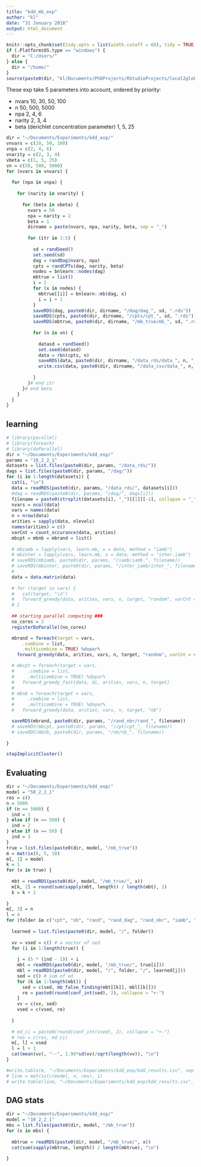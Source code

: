 ```yaml
---
title: "kdd_mb_exp"
author: "kl"
date: "31 January 2018"
output: html_document
---
```


```r
knitr::opts_chunk$set(tidy.opts = list(width.cutoff = 60), tidy = TRUE, echo = F, eval = T)
if (.Platform$OS.type == "windows") {
  dir = "C:/Users/"
} else {
  dir = "/home/"
}
source(paste0(dir, "kl/Documents/PhDProjects/RStudioProjects/local2global/scripts/load_libraries.R"))

```

These exp take 5 parameters into account, ordered by priority: 

* nvars 10, 30, 50, 100
* n 50, 500, 5000
* npa 2, 4, 6
* narity 2, 3, 4
* beta (derichlet concentration parameter) 1, 5, 25

```r
dir = "~/Documents/Experiments/kdd_exp/"
vnvars = c(10, 50, 100)
vnpa = c(2, 4, 6)
vnarity = c(2, 3, 4)
vbeta = c(1, 5, 25)
vn = c(50, 500, 5000)
for (nvars in vnvars) {
  
  for (npa in vnpa) {
          
    for (narity in vnarity) {
      
      for (beta in vbeta) {
        nvars = 50
        npa = narity = 2 
        beta = 1
        dirname = paste(nvars, npa, narity, beta, sep = "_")
        
        for (itr in 1:5) {
  
          sd = randSeed()
          set.seed(sd)
          dag = randDag(nvars, npa)
          cpts = randCPTs(dag, narity, beta)
          nodes = bnlearn::nodes(dag)
          mbtrue = list()
          i = 1
          for (x in nodes) {
            mbtrue[[i]] = bnlearn::mb(dag, x)
            i = i + 1
          }
          saveRDS(dag, paste0(dir, dirname, "/dag/dag_", sd, ".rds"))
          saveRDS(cpts, paste0(dir, dirname, "/cpts/cpt_", sd, ".rds"))
          saveRDS(mbtrue, paste0(dir, dirname, "/mb_true/mb_", sd, ".rds"))
          
          for (n in vn) {
            
            datasd = randSeed()
            set.seed(datasd)
            data = rbn(cpts, n)  
            saveRDS(data, paste0(dir, dirname, "/data_rds/data_", n, "_", sd, "_", datasd, ".rds"))
            write.csv(data, paste0(dir, dirname, "/data_csv/data_", n, "_", sd, "_", datasd, ".csv"), row.names = F)
            
          }
        }# end itr
      }# end beta
    }
  }
}

```


## learning
```r
# library(parallel)
# library(foreach)
# library(doParallel)
dir = "~/Documents/Experiments/kdd_exp/"
params = "10_2_2_1"
datasets = list.files(paste0(dir, params, "/data_rds/"))
dags = list.files(paste0(dir, params, "/dag/"))
for (i in 1:length(datasets)) {
  cat(i, "\n")
  data = readRDS(paste0(dir, params, "/data_rds/", datasets[i]))
  #dag = readRDS(paste0(dir, params, "/dag/", dags[i]))
  filename = paste0(strsplit(datasets[i], "_")[[1]][-1], collapse = "_")
  nvars = ncol(data)
  vars = names(data)
  n = nrow(data)
  arities = sapply(data, nlevels)
  names(arities) = c()
  varCnt = count_occurance(data, arities)
  mbcpt = mbnb = mbrand = list()
  
  # mbiamb = lapply(vars, learn.mb, x = data, method = "iamb")
  # mbinter = lapply(vars, learn.mb, x = data, method = "inter.iamb")
  # saveRDS(mbiamb, paste0(dir, params, "/iamb/iamb_", filename))
  # saveRDS(mbinter, paste0(dir, params, "/inter_iamb/inter_", filename))
  # 
  data = data.matrix(data)
  
  # for (target in vars) {
  #   cat(target, "\n")
  #   forward_greedy(data, arities, vars, n, target, "random", varCnt = varCnt, prior = "uniform")
  # }
  
  ## starting parallel computing ###
  no_cores = 3
  registerDoParallel(no_cores)

  mbrand = foreach(target = vars,
      .combine = list,
      .multicombine = TRUE) %dopar%
    forward_greedy(data, arities, vars, n, target, "random", varCnt = varCnt, prior = "uniform")

  # mbcpt = foreach(target = vars,
  #     .combine = list,
  #     .multicombine = TRUE) %dopar%
  #   forward_greedy_fast(data, di, arities, vars, n, target)
  # 
  # mbnb = foreach(target = vars,
  #     .combine = list,
  #     .multicombine = TRUE) %dopar%
  #   forward_greedy(data, arities, vars, n, target, "nb")

  saveRDS(mbrand, paste0(dir, params, "/rand_nbr/rand_", filename))
  # saveRDS(mbcpt, paste0(dir, params, "/cpt/cpt_", filename))
  # saveRDS(mbnb, paste0(dir, params, "/nb/nb_", filename))
  
}

stopImplicitCluster()
```




## Evaluating
```r
dir = "~/Documents/Experiments/kdd_exp/"
model = "50_2_2_1"
res = c()
n = 5000
if (n == 5000) {
  ind = 1
} else if (n == 500) {
  ind = 2
} else if (n == 50) {
  ind = 3
}
true = list.files(paste0(dir, model, "/mb_true"))
m = matrix(0, 5, 10)
m[, 1] = model
k = 1
for (x in true) {
  
  mbt = readRDS(paste0(dir, model, "/mb_true/", x))
  m[k, 2] = round(sum(sapply(mbt, length)) / length(mbt), 2)
  k = k + 1
  
}
m[, 3] = n 
l = 4
for (folder in c("cpt", "nb", "rand", "rand_dag", "rand_nbr", "iamb", "inter_iamb")) {
  
  learned = list.files(paste0(dir, model, "/", folder))
  
  vv = vsed = c() # a vector of sed
  for (i in 1:length(true)) {
    
    j = (5 * (ind - 1)) + i
    mbt = readRDS(paste0(dir, model, "/mb_true/", true[i]))
    mbl = readRDS(paste0(dir, model, "/", folder, "/", learned[j]))
    sed = c() # sum of ed
    for (k in 1:length(mbt)) {
      sed = c(sed, mb_false_finding(mbt[[k]], mbl[[k]]))
      re = paste0(round(conf_int(sed), 2), collapse = "+-")
    }
    vv = c(vv, sed)
    vsed = c(vsed, re)
    
  }
  
  # ed_ci = paste0(round(conf_int(vsed), 2), collapse = "+-")
  # res = c(res, ed_ci)
  m[, l] = vsed
  l = l + 1
  cat(mean(vv), "--", 1.96*sd(vv)/sqrt(length(vv)), "\n")
}

#write.table(m, "~/Documents/Experiments/kdd_exp/kdd_results.csv", sep = ",", append = T, col.names = F, row.names = F)
# line = matrix(c(model, n, res), 1)
# write.table(line, "~/Documents/Experiments/kdd_exp/kdd_results.csv", sep = ",", append = T, col.names = F, row.names = F)
```


## DAG stats
```r
dir = "~/Documents/Experiments/kdd_exp/"
model = "10_2_2_1"
mbs = list.files(paste0(dir, model, "/mb_true"))
for (x in mbs) {
  
  mbtrue = readRDS(paste0(dir, model, "/mb_true/", x))
  cat(sum(sapply(mbtrue, length)) / length(mbtrue), "\n")
  
}


```

















